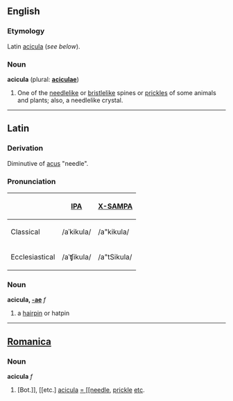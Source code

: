 ==English==
===Etymology===
Latin [[acicula]] (''see below'').

===Noun===
'''acicula''' (plural: '''[[aciculae]]''')

# One of the [[needlelike]] or [[bristlelike]] spines or [[prickles]] of some animals and plants; also, a needlelike crystal.

----

==Latin==
===Derivation===
Diminutive of [[acus]] "needle".

===Pronunciation===
{| border=1 cellpadding=5
! !! [[w:IPA|IPA]] !! [[w:X-SAMPA|X-SAMPA]]
|-
! Classical
| /aˈkikula/ || /a"kikula/
|-
! Ecclesiastical
| /aˈʧikula/ || /a"tSikula/
|}

===Noun===
'''acicula, [[Wiktionary Appendix:Latin first declension|-ae]]''' ''f''
# a [[hairpin]] or hatpin
----

==[[Romanica]]==
===Noun===
<b>acicula</b> ''f''
#[Bot.]], [[etc.] [[acicula]] [[= [[needle]], [[prickle]] [[etc]].